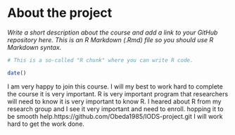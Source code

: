 
# About the project

*Write a short description about the course and add a link to your GitHub repository here. This is an R Markdown (.Rmd) file so you should use R Markdown syntax.*

```r
# This is a so-called "R chunk" where you can write R code.

date()

```
I am very happy to join this course. I will my best to work hard to complete the course it is very important. R is very important program that researchers will need to know it is very important to know R. I heared about R from my research group and I see it very important and need to enroll. hopping it to be smooth
help.https://github.com/Obeda1985/IODS-project.git 
I will work hard to get the work done.
